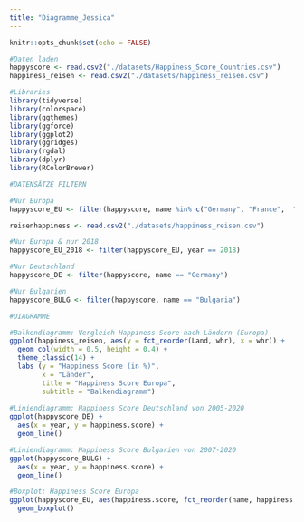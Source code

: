 ```yaml
---
title: "Diagramme_Jessica"
---
```


```r
knitr::opts_chunk$set(echo = FALSE)
```

```r
#Daten laden
happyscore <- read.csv2("./datasets/Happiness_Score_Countries.csv")
happiness_reisen <- read.csv2("./datasets/happiness_reisen.csv")

#Libraries
library(tidyverse)
library(colorspace)
library(ggthemes)
library(ggforce)
library(ggplot2)
library(ggridges)
library(rgdal)
library(dplyr)
library(RColorBrewer)
```

```r
#DATENSÄTZE FILTERN

#Nur Europa
happyscore_EU <- filter(happyscore, name %in% c("Germany", "France",  "United Kingdom", "Spain", "Italy", "Poland", "Sweden", "Netherlands", "Finland", "Czech Republic", "Norway", "Austria", "Switzerland", "Hungary", "Denmark", "Romania", "Portugal", "Belgium", "Ireland", "Slovakia", "Greece", "Estonia", "Croatia", "Slovenia", "Bulgaria", "Lithuania", "Latvia", "Cyprus", "Luxembourg", "Malta", "Russia", "Turkey", "Ukraine", "Kazakhstan", "Azerbaijan", "Belarus", "Serbia", "Moldova", "Georgia", "Bosnia And Herzegovina", "Armenia", "Albania", "Latvia", "Montenegro", "Iceland", "Andorra", "Faroe Islands", "Monaco", "Liechtenstein", "San Marino", "Vatican City"))

reisenhappiness <- read.csv2("./datasets/happiness_reisen.csv")

#Nur Europa & nur 2018
happyscore_EU_2018 <- filter(happyscore_EU, year == 2018)

#Nur Deutschland
happyscore_DE <- filter(happyscore, name == "Germany")

#Nur Bulgarien
happyscore_BULG <- filter(happyscore, name == "Bulgaria")

```

```r
#DIAGRAMME

#Balkendiagramm: Vergleich Happiness Score nach Ländern (Europa) 
ggplot(happiness_reisen, aes(y = fct_reorder(Land, whr), x = whr)) +
  geom_col(width = 0.5, height = 0.4) +
  theme_classic(14) +
  labs (y = "Happiness Score (in %)",
        x = "Länder",
        title = "Happiness Score Europa", 
        subtitle = "Balkendiagramm")
  
#Liniendiagramm: Happiness Score Deutschland von 2005-2020
ggplot(happyscore_DE) +
  aes(x = year, y = happiness.score) +
  geom_line()

#Liniendiagramm: Happiness Score Bulgarien von 2007-2020
ggplot(happyscore_BULG) +
  aes(x = year, y = happiness.score) +
  geom_line()

#Boxplot: Happiness Score Europa
ggplot(happyscore_EU, aes(happiness.score, fct_reorder(name, happiness.score))) +
  geom_boxplot()
```